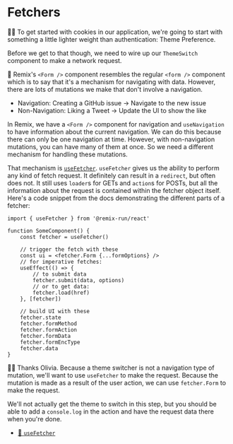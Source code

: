 # Fetchers

👨‍💼 To get started with cookies in our application, we're going to start with
something a little lighter weight than authentication: Theme Preference.

Before we get to that though, we need to wire up our `ThemeSwitch` component to
make a network request.

🦉 Remix's `<Form />` component resembles the regular `<form />` component which
is to say that it's a mechanism for navigating with data. However, there are
lots of mutations we make that don't involve a navigation.

- Navigation: Creating a GitHub issue -> Navigate to the new issue
- Non-Navigation: Liking a Tweet -> Update the UI to show the like

In Remix, we have a `<Form />` component for navigation and `useNavigation` to
have information about the current navigation. We can do this because there can
only be one navigation at time. However, with non-navigation mutations, you can
have many of them at once. So we need a different mechanism for handling these
mutations.

That mechanism is [`useFetcher`](https://remix.run/docs/en/main/hooks/use-fetcher).
`useFetcher` gives us the ability to perform any kind of fetch request. It
definitely can result in a `redirect`, but often does not. It still uses
`loader`s for GETs and `action`s for POSTs, but all the information about the
request is contained within the fetcher object itself. Here's a code snippet
from the docs demonstrating the different parts of a fetcher:

```tsx
import { useFetcher } from '@remix-run/react'

function SomeComponent() {
	const fetcher = useFetcher()

	// trigger the fetch with these
	const ui = <fetcher.Form {...formOptions} />
	// for imperative fetches:
	useEffect(() => {
		// to submit data
		fetcher.submit(data, options)
		// or to get data:
		fetcher.load(href)
	}, [fetcher])

	// build UI with these
	fetcher.state
	fetcher.formMethod
	fetcher.formAction
	fetcher.formData
	fetcher.formEncType
	fetcher.data
}
```

👨‍💼 Thanks Olivia. Because a theme switcher is not a navigation type of mutation,
we'll want to use `useFetcher` to make the request. Because the mutation is made
as a result of the user action, we can use `fetcher.Form` to make the request.

We'll not actually get the theme to switch in this step, but you should be able
to add a `console.log` in the action and have the request data there when you're
done.

- [📜 `useFetcher`](https://remix.run/docs/en/main/hooks/use-fetcher)
